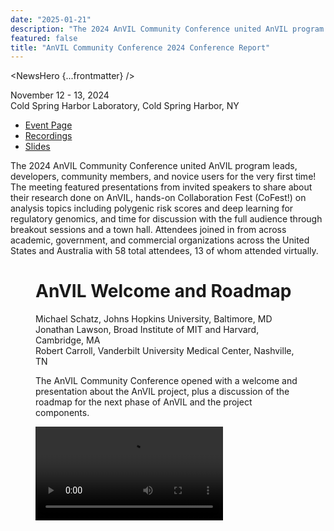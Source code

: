 ```yaml
---
date: "2025-01-21"
description: "The 2024 AnVIL Community Conference united AnVIL program leads, developers, community members, and novice users for the very first time!"
featured: false
title: "AnVIL Community Conference 2024 Conference Report"
---
```


<NewsHero {...frontmatter} />

November 12 - 13, 2024  
Cold Spring Harbor Laboratory, Cold Spring Harbor, NY

- [Event Page](/events/anvil2024-community-conference)
- [Recordings](https://www.youtube.com/playlist?list=PL6aYJ_0zJ4uA6ydpiPQwAH-v4BfVO0hcw)
- [Slides](http://bit.ly/acc24-slides)

The 2024 AnVIL Community Conference united AnVIL program leads, developers, community members, and novice users for the very first time! The meeting featured presentations from invited speakers to share about their research done on AnVIL, hands-on Collaboration Fest (CoFest!) on analysis topics including polygenic risk scores and deep learning for regulatory genomics, and time for discussion with the full audience through breakout sessions and a town hall. Attendees joined in from across academic, government, and commercial organizations across the United States and Australia with 58 total attendees, 13 of whom attended virtually.

<Figure
  alt="Group photo from ACC 2024"
  caption="A group photo from the first AnVIL Community Conference 2024 in Cold Spring Harbor, NY."
  src="/consortia/news/acc2024-group.jpg"
/>


# AnVIL Welcome and Roadmap
Michael Schatz, Johns Hopkins University, Baltimore, MD  
Jonathan Lawson, Broad Institute of MIT and Harvard, Cambridge, MA  
Robert Carroll, Vanderbilt University Medical Center, Nashville, TN

The AnVIL Community Conference opened with a welcome and presentation about the AnVIL project, plus a discussion of the roadmap for the next phase of AnVIL and the project components. 

<Video src="https:///www.youtube.com/embed/DV8-LvB4CGI" />

## AnVIL Past, Present, and Future
Michael Schatz presented on the first five years of AnVIL, highlighting the major accomplishments in the phase of the project and discussed plans over the next five years. A key opportunity of AnVIL is the collaboration with [all NHGRI genomic data-generating consortia](/consortia). In the next five years, the group will work to enable scientific services that will 1) support analysis of the data with Machine Learning (ML) and Artificial Intelligence (AI) models; 2) enable data and metadata harmonization by improving variant discovery and interpretation with long reads, offering state-of-the-art references and optimized liftover and realignment methods, as well as partnering with NIH Cloud Platform Interoperability (NCPI) projects for remapping and harmonization; and 3) improve predictions of cloud costs with new cost estimation methods and tools for researchers.

## Multi-Cloud Roadmap
Jonathan Lawson shared an update on Terra’s multi-cloud stance and what can be expected in the second phase of AnVIL. While Terra is pursuing a multi-cloud offering, the Terra analysis platform and the AnVIL corpus of data will continue to be available on the Google Cloud Platform. Terra is refocusing efforts to enable truly multi-cloud implementation by continuing work to enable Microsoft Azure with extended timelines while generalizing to also implement Terra on Amazon Web Services in the next 4 years. The team has already and will continue to make improvements for data submission processes and technologies. Additionally, the entire [AnVIL Data Library is now available](/news/2024/11/15/duos-announcement) in the DUOS system, where researchers can submit data access requests for NHGRI DAC review. There is active policy work in process to enable automated data access requests for GRU/HMB consent codes. [AnVIL can also support researchers](/events/ashg2023-satisfying-nih-dms-requirements-with-anvil) responding to requirements set forth in the 2023 NIH Data Management and Sharing Policy.

## Clinical and Phenotypic Data Roadmap
Robert Carroll highlighted the opportunities and plans for clinical and phenotypic data in the next 5 years of the project. Some initial work to create findability data elements has been done to help researchers understand the data that are available. The team will work to meet opportunities in AnVIL to improve view of metadata element availability and provenance, and offer an improved set of harmonized data with well-defined expectations on coverage and transformation provenance. This will include mapping to standard ontologies and supporting researchers to be forward-looking in creating data models intended for sharing and combining their project data. The vision is for the core AnVIL data model to pull in data with custom data models mapped to clinical or research standards and provide a set of tools that support the use of the clinical and phenotypic data available in AnVIL.

# Invited Talks
The AnVIL Community Conference also hosted three talks from investigator teams using the AnVIL and other cloud resources to support their genomic analyses.

## Unlocking the Power of Precision Genomics in the Cloud 
**Speaker:** Tychele Turner, Ph.D., Washington University School of Medicine, Saint Louis, MO
<Video src="https://www.youtube.com/embed/UppYc5Zovbs" />


## Deciphering regulatory syntax and genetic variation with deep learning models
**Speaker:** Anshul Kundaje, Ph.D., Stanford University, Stanford, CA
<Video src="https://www.youtube.com/embed/IgarvOP4pzs" />


## Using AnVIL: Long-read sequencing for advancing rare disease diagnosis
**Speaker:** Benedict Paten, Ph.D., University of California Santa Cruz, Santa Cruz, CA
<Video src="https://www.youtube.com/embed/DUoShrhvO3U" />

# Breakout Sessions
The Breakout Sessions offered an opportunity for attendees to discuss topics of interest to the community. The two topics were a discussion of data and a discussion of tools, and had high engagement from users, developers, and program staff to discuss the opportunities and challenges in these areas.

<Video src="https://www.youtube.com/embed/kPMdtQWabCo" />

## Data
The key takeaways for the data breakout session were:
* It is of high value for researchers, reusability, and citability to have DOIs for datasets and potentially workspaces. Currently, users might mint DOIs elsewhere if they are expected/required. The NIH and DataCite Consortium have offerings that are fairly straightforward to use and set up with APIs to mint DOIs, which would be of interest to use for AnVIL.
* There are opportunities to make it easier to access non-AnVIL data, such as SRA / dbGaP, and participating platforms in the NIH Cloud Platform Interoperability (NCPI) effort. Research Authentication Service (RAS) will support easier access in the AnVIL to dbGaP as well (AnVIL is in the home stretch here!), as it can track granted dataset access across platforms. Global standards such as the GA4GH Data Repository Service (DRS) is also being adopted to support cross-cloud interoperability.
* Data harmonization in AnVIL is a major topic of interest. A number of metrics or summary information from the data available would be of high value to the community, such as depth of read coverage and other QC metrics for genomics data, as well as assay information, specimens, participants, and diagnoses. The community conveyed that if the team generating these metrics is trusted, it will be valuable to all researchers for data discovery, though some researchers may generate these metrics independently for specific analyses when necessary. Automation and centralization would generate consistent summary information and metrics, with review to ensure gaps are identified and addressed. The AnVIL team could assemble an initial list and seek community input.
* As researchers consider which resource into which to deposit their datasets, there can be some confusion on which repository is best suited. [AnVIL is an NIH-designated data repository](/faq/data-security) that is authorized to share controlled-access data derived from human samples, associated phenotypic data, and metadata with the research community in a manner that is consistent with the expectations put forth by the NIH Genomic Data Sharing (GDS) Policy. AnVIL has lots of documentation and the teams are available to support researchers through the data submission process.

## Tools
The key takeaways for the tools breakout session were:
* How to convey results for analysts? While AnVIL is a robust data deposition and analysis platform, there are opportunities to develop and enable functionality for results report outs with visualizations. The best current example is Jupyter notebooks and also Shiny apps via RStudio, which is a common interactive results visualization tool. Enabling more developers to bring in their own visualization apps, potentially via Kubernetes helm charts, would support this well, acknowledging the security considerations that are required. seqr is an example of this.
* Multi-cloud analysis allows greater flexibility, but some challenges remain, for example, egress costs are not quite apparent on some platforms.
* There could be improved recommendations on how to access AnVIL-hosted datasets (DRS URIs) vs bring your own datasets. It would be helpful to provide guidance to researchers on how to best share their data with others more broadly through AnVIL.
* An area of focus with tool capabilities is to consider how to streamline onboarding and development for analysts who are very familiar with high-performance clusters (HPC). It will be important to support one-off analysis in one step when possible (e.g., VCF Tools already on HPC) and to strategize on how to better support HPC analysts bringing more complex or custom analyses to the cloud by:
  * Breaking down the problem into individual steps (Dockstore tools),
  * “A la carte” checkboxes for packages to install when launching an environment, or
  * Lightweight Docker might help folks work more efficiently.
<br/>
# Town Hall
The Town Hall session was an open opportunity for a full audience discussion on any topics of interest to the community. The discussion spanned data management; data discovery; and AnVIL onboarding, features, and cost considerations.

<Video src="https://www.youtube.com/embed/Aoez_68qRvM" />  

The key takeaways from the town hall session were:
* AnVIL is evaluating long-term data management strategies around data storage, including autoclassing datasets with infrequent access, stances on data deletion, and sustainability.
* There is a need to advance computational tools for efficiency in analyzing large datasets in the cloud.
* There are opportunities to leverage new formats for storing large data, and a number of technologies are emerging that need evaluation.
* There are new technical capabilities with AnVIL to prevent redundant analysis such as aligning existing data to new references by effectively disseminating derivative data and making clear links to the original datasets. There are ongoing discussions for a new NIH policy to support the effective sharing of derivative data.
* With DUOS, AnVIL is considering ways to improve data discovery for researchers by packaging datasets for access (e.g., by datatype, similar processing, alignment to same reference).
* AnVIL sees opportunities to improve data discovery by supporting metadata search associated with controlled-access genomic dataset, since certain metadata types are not required to be controlled-access. A few proposals were discussed. AnVIL views it as critical to follow and respect data consent codes and policies around exposing data for search.
* AnVIL users described onboarding as successful with a project ready for testing, available cloud credits, ready capability of AnVIL to support GPU use and model customization, and quick and helpful troubleshooting with support teams. A limitation to onboarding includes costs of commercial cloud providers, even though some cost saving capabilities are possible to explore (e.g., spot instances).
<br/>
# CoFest! 
CollaborationFests!, also known as CoFests!, are collaborative work events where we expand and improve the AnVIL community and the AnVIL ecosystem. At ACC2024, there were five CoFest! topics.

## Deploying, Training, and Interpreting Deep Learning Models for regulatory genomics in AnVIL
**Scientific Lead:** Anshul Kundaje, Ph.D. & Vivekanandan Ramalingam, Ph.D. Stanford University
**Outreach Coordinator:** Kate Isaac, Ph.D., Fred Hutch Cancer Center

The “Deploying, Training, and Interpreting Deep Learning Models for Regulatory Genomics in AnVIL” CoFests! track at the AnVIL Community Conference offered hands-on training for users and developers interested in applying deep learning to regulatory genomics. This track demonstrated how deep learning models can be utilized for functional genomics datasets, such as ChIP-seq and ATAC-seq, at scale via AnVIL. Participants developed a comprehensive understanding of the steps involved in deploying, training, and interpreting these models, including the available input options and how to leverage the resulting outputs to address various biological questions.

<Video src="https://www.youtube.com/embed/wQ4xeLIGozM" />

The key takeaways from this session were:
* Demonstrated deep learning models as WDL workflows to train at scale in AnVIL.
* Demonstrated interactive analysis with a custom environment within Jupyter Notebooks to interpret models.
* Going forward, the team will add more documentation to make the workspace more accessible to those who want to use the tool.

## Polygenic Risk Score (PRS) Analysis in AnVIL
**Scientific Lead:** Matthew Lebo, Ph.D., Harvard Medical School  
**Outreach Coordinator:** Elizabeth Humphries, Ph.D., Fred Hutch Cancer Center

This track, run by the AnVIL Clinical Resource team, consisted of both an overview and a hands-on workshop to provide individuals with an understanding of polygenic scores and how to run and evaluate them in AnVIL. First, we level-set by providing an overview of the current state of polygenic analysis, with a focus on polygenic risk scores (PRS). Next, we jointly worked with participants to run PRS analyses in AnVIL using the WDL framework. These tasks increased in complexity in terms of analytical components of the workflow, with the goal of enabling users to run the WDL on their own. We also engaged with participants to get feedback and create user-friendly documents to enable processing of this workflow once published to the broader community. Finally, we worked with more advanced users to generate a new WDL focused on the evaluation of PRS among a cohort of individuals.

The key takeaways from this session were:
* Learned about Polygenic Risk Scores (PRS) and Polygenic Score (PGS) Catalogue.
* Learned how to run a Polygenic Risk Score (PRS) WDL workflow on AnVIL.
* Visualized the data using RStudio.
* Lots of tracking and troubleshooting.
* Bonus: learned how to use Jupyter Notebook!

## How to Run Your Tool in AnVIL with WDL
**Scientific Lead:** Allie Cliffe, Broad Institute of MIT and Harvard  
**Outreach Coordinator:** Javier Carpinteyro-Ponce, Ph.D., Carnegie Institution

Workflow Description Language (WDL) not in your programming skillset? No problem! Participants learned to wrap their pipelining tool in WDL and run it in an AnVIL workspace in this CoFest! session. We went over WDL basics and how to run pipelines in AnVIL, then walked through how to run a participant’s own Unix/Python/R script. Along the way, they wrote a WDL and built a custom Docker to run it with. All experience levels were welcome and an outcome was to create resources (e.g., tutorials, AnVIL Book, or Cheat sheet) for others to use to run their non-WDL tool in AnVIL.

<Figure
  alt="How to Run Your Tool in AnVIL with WDL CoFest! session"
  caption="A photo from the How to Run Your Tool in AnVIL with WDL CoFest! session."
  src="/consortia/news/acc2024-run-your-tool-in-anvil.jpg"
/>

The key takeaways for this session were:
* Learned and discussed how to run workflows on AnVIL using WDLs, how to create a WDL locally wrapping a custom tool, upload to Dockstore, and import it into AnVIL.
* Discussed the option of testing WDLs locally, before importing it into AnVIL using miniWDLs.
* Created a Nextflow script, wrapped it into a WDL, imported it into AnVIL and successfully ran it!

## Brainstorming Feature Requests for AnVIL
### Scientific Lead: Ava Hoffman, Ph.D., Fred Hutch Cancer Center

The “Brainstorming Feature Requests” CoFest! track at the AnVIL Community Conference provided an opportunity for users and developers to directly communicate their needs to the AnVIL Outreach Team. Participants shared their experiences with the NHGRI Genomic Data Science Analysis, Visualization, and Informatics Lab-Space (AnVIL), highlighting both its strengths and areas for improvement.

The AnVIL Outreach team facilitated discussion, gaining insights into real-world use cases and challenges. This open dialogue helped identify gaps in functionality and potential enhancements that could significantly improve the platform’s utility for genomic researchers.

<Figure
  alt="Brainstorming Feature Requests for AnVIL CoFest! session"
  caption="A photo from the Brainstorming Feature Requests for AnVIL CoFest! session."
  src="/consortia/news/acc2024-brainstorming.jpg"
/>

The key takeaways for this session were:
* Data Discovery and Communication
  * Announcement emails can help advertise when new datasets are available.
  * There are opportunities to develop better ways to find out about new datasets.
  * Participants in this CoFest! expressed a desire for more clarity around AnVIL's unique offerings.
  * Communication about the Terra Product roadmap and updates is an opportunity and is underway.
* Documentation and Metrics
  * There is a need for better workspace metrics to track usage and activity.
  * There is a need for PIs to have the ability to monitor usage and report back.
  * There is interest in tracking both internal data (crash reports) and external data (page views, clones).

The CoFest! session created a table to summarize the features discussed, the ease of implementation, and the relative priority of each feature.

| Feature                                                                             | Ease of Implementation (Easy, Medium, Hard, Underway, ?) | Priority (High, Medium, Low, Underway, ?) |
| :---------------------------------------------------------------------------------- | :------------------------------------------------------- | :---------------------------------------- | 
| Data announcement emails 						                                      | Easy 🟢                                                   | High 🟢                                     |
| DOIs issued for featured Workspaces (with versioning) and key datasets              | Easy 🟢                                                   | Medium 🟡                                   |
| Greater metrics capability 						                                  | Hard 🔴                                                   | Medium 🟡                                   |
| Lambda functionality to do small, serverless operations on files 	  	              | ?                                                        | ?                                         |
| Public URL to access non-controlled access data/workspace without a billing project | ?                                                        | ?                                         |
| Terra product team roadmap users know what to expect 			                      | Underway 🟢                                               | Underway 🟢                                 |
| Clarity of AnVIL’s unique offerings 					                              | Medium 🟡                                                 | High 🟢                                     |
| Run common tools across all the data at once 				                          | Hard 🔴                                                    | ?                                         |

## AnVIL Developers Birds of a Feather
The AnVIL Developers Birds of a Feather session at CoFest! offered some open time for developers and community members to meet ad hoc to collaborate on cross-cutting topics to drive forward.

# Summary
The first AnVIL Community Conference brought together the leads, developers, and users of AnVIL to share the exciting research performed on the AnVIL platform, key capabilities that are available now in AnVIL, and gather input on what offerings would best support the community for future use and further adoption of cloud computing for genomics research. Through keynote talks, hands-on workshops and collaboration sessions, and discussions in the breakout sessions and town hall, the conference highlighted opportunities and priorities for the AnVIL moving forward.

<Figure
  alt="Audience at the AnVIL Community Conference 2024"
  caption="A photo of the audience at the AnVIL Community Conference 2024."
  src="/consortia/news/acc2024-audience.jpg"
/>